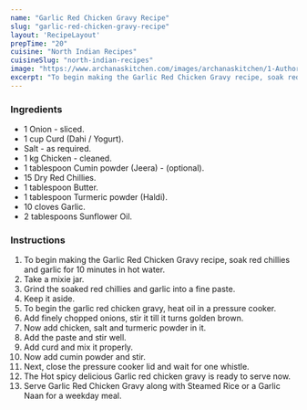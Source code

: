 ---
name: "Garlic Red Chicken Gravy Recipe"
slug: "garlic-red-chicken-gravy-recipe"
layout: 'RecipeLayout'
prepTime: "20"
cuisine: "North Indian Recipes"
cuisineSlug: "north-indian-recipes"
image: "https://www.archanaskitchen.com/images/archanaskitchen/1-Author/thelifeinspire-gmail.com/Garlic_red_chicken_gravy.jpg"
excerpt: "To begin making the Garlic Red Chicken Gravy recipe, soak red chillies and garlic for 10 minutes in hot water"
---

### Ingredients

- 1 Onion - sliced.
- 1 cup Curd (Dahi / Yogurt).
- Salt - as required.
- 1 kg Chicken - cleaned.
- 1 tablespoon Cumin powder (Jeera) - (optional).
- 15 Dry Red Chillies.
- 1 tablespoon Butter.
- 1 tablespoon Turmeric powder (Haldi).
- 10 cloves Garlic.
- 2 tablespoons Sunflower Oil.

### Instructions

1. To begin making the Garlic Red Chicken Gravy recipe, soak red chillies and garlic for 10 minutes in hot water.
1. Take a mixie jar.
1. Grind the soaked red chillies and garlic into a fine paste.
1. Keep it aside.
1. To begin the garlic red chicken gravy, heat oil in a pressure cooker.
1. Add finely chopped onions, stir it till it turns golden brown.
1. Now add chicken, salt and turmeric powder in it.
1. Add the paste and stir well.
1. Add curd and mix it properly.
1. Now add cumin powder and stir.
1. Next, close the pressure cooker lid and wait for one whistle.
1. The Hot spicy delicious Garlic red chicken gravy is ready to serve now.
1. Serve Garlic Red Chicken Gravy along with Steamed Rice or a Garlic Naan for a weekday meal.
